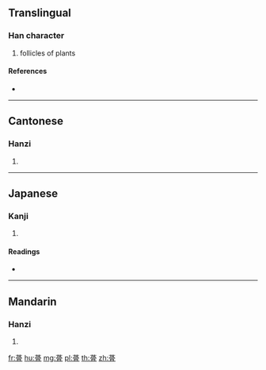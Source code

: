 {{character info/new}}
==Translingual==

===Han character===
{{Han char|rn=140|rad=艸|as=10|sn=16|four=44227|canj=TBBB}}

# follicles of plants

====References====
* {{Han ref|kx=1051.060|dkj=31646|dj=1513.040|hdz=53249.130|uh=84C7|ud=33991|bh=E3C3|bd=58307}}

----

==Cantonese==

===Hanzi===
{{yue-hanzi|jyut=gwat1|y=gwat1}}

# {{defn|lang=yue|sort=艸10}}

----

==Japanese==

===Kanji===
{{ja-kanji|grade=|rs=艸10}}

# {{defn|lang=ja|sort=艸10}}

====Readings====
* {{ja-readings|on=[[こつ]] (kotsu), [[こち]] (kochi)|kun=|nanori=}}

----

==Mandarin==

===Hanzi===
{{cmn-hanzi|pin=[[gǔ]] ([[gu3]])|wg=ku<sup>3</sup>}}

# {{defn|lang=cmn|sort=艸10}}

[[fr:蓇]]
[[hu:蓇]]
[[mg:蓇]]
[[pl:蓇]]
[[th:蓇]]
[[zh:蓇]]